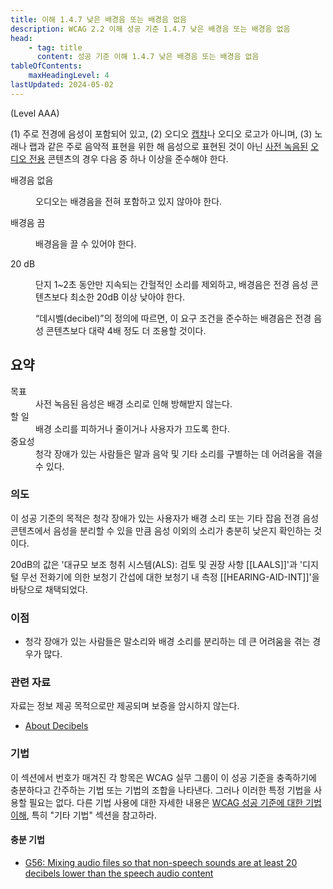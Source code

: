```yaml
---
title: 이해 1.4.7 낮은 배경음 또는 배경음 없음
description: WCAG 2.2 이해 성공 기준 1.4.7 낮은 배경음 또는 배경음 없음
head:
    - tag: title
      content: 성공 기준 이해 1.4.7 낮은 배경음 또는 배경음 없음
tableOfContents:
    maxHeadingLevel: 4
lastUpdated: 2024-05-02
---
```



(Level AAA)

<Card title="성공 기준(SC)">

(1) 주로 전경에 음성이 포함되어 있고, (2) 오디오 [캡챠](../../glossary/captcha)나 오디오 로고가 아니며, (3) 노래나 랩과 같은 주로 음악적 표현을 위한 해 음성으로 표현된 것이 아닌 [사전 녹음된](../../glossary/prerecorded) [오디오 전용](../../glossary/audio-only) 콘텐츠의 경우 다음 중 하나 이상을 준수해야 한다.

<dl>
    <dt>배경음 없음</dt>
    <dd>
        <p>오디오는 배경음을 전혀 포함하고 있지 않아야 한다.</p>
    </dd>
    <dt>배경음 끔</dt>
    <dd>
        <p>배경음을 끌 수 있어야 한다.</p>
    </dd>
    <dt>20 dB</dt>
    <dd>
        <p>단지 1~2초 동안만 지속되는 간헐적인 소리를 제외하고, 배경음은 전경 음성 콘텐츠보다 최소한 20dB 이상 낮아야 한다.</p>
        <Card title="참고">
        “데시벨(decibel)”의 정의에 따르면, 이 요구 조건을 준수하는 배경음은 전경 음성 콘텐츠보다 대략 4배 정도 더 조용할 것이다.
        </Card>
    </dd>
</dl>
</Card>

## 요약

<dl>
<dt>목표</dt>
<dd>사전 녹음된 음성은 배경 소리로 인해 방해받지 않는다.</dd>
<dt>할 일</dt>
<dd>배경 소리를 피하거나 줄이거나 사용자가 끄도록 한다.</dd>
<dt>중요성</dt>
<dd>청각 장애가 있는 사람들은 말과 음악 및 기타 소리를 구별하는 데 어려움을 겪을 수 있다.</dd>
</dl>

### 의도

이 성공 기준의 목적은 청각 장애가 있는 사용자가 배경 소리 또는 기타 잡음 전경 음성 콘텐츠에서 음성을 분리할 수 있을 만큼 음성 이외의 소리가 충분히 낮은지 확인하는 것이다.

20dB의 값은 '대규모 보조 청취 시스템(ALS): 검토 및 권장 사항 \[\[LAALS\]\]'과 '디지털 무선 전화기에 의한 보청기 간섭에 대한 보청기 내 측정 \[\[HEARING-AID-INT\]\]'을 바탕으로 채택되었다.

### 이점

*   청각 장애가 있는 사람들은 말소리와 배경 소리를 분리하는 데 큰 어려움을 겪는 경우가 많다.

### 관련 자료

자료는 정보 제공 목적으로만 제공되며 보증을 암시하지 않는다.

*   [About Decibels](https://ds.gpii.net/content/about-decibels-db)

### 기법

이 섹션에서 번호가 매겨진 각 항목은 WCAG 실무 그룹이 이 성공 기준을 충족하기에 충분하다고 간주하는 기법 또는 기법의 조합을 나타낸다. 그러나 이러한 특정 기법을 사용할 필요는 없다. 다른 기법 사용에 대한 자세한 내용은 [WCAG 성공 기준에 대한 기법 이해](../understanding-techniques), 특히 "기타 기법" 섹션을 참고하라.

#### 충분 기법

*   [G56: Mixing audio files so that non-speech sounds are at least 20 decibels lower than the speech audio content](https://www.w3.org/WAI/WCAG22/Techniques/general/G56)

